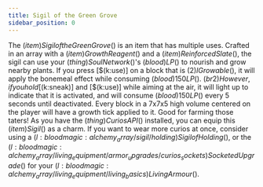 ```yaml
---
title: Sigil of the Green Grove
sidebar_position: 0
---
```



The $(item)Sigil of the Green Grove$() is an item that has multiple uses. Crafted in an array with a $(item)Growth Reagent$() and a $(item)Reinforced Slate$(), the sigil can use your $(thing)Soul Network$()'s $(blood)LP$() to nourish and grow nearby plants.
If you press [$(k:use)] on a block that is $(2)IGrowable$(), it will apply the bonemeal effect while consuming $(blood)150 LP$(). $(br2)However, if you hold [$(k:sneak)] and [$(k:use)] while aiming at the air, it will light up to indicate that it is activated, and will consume $(blood)150 LP$() every 5 seconds until deactivated. Every block in a 7x7x5 high volume centered on the player will have a growth tick applied to it. Good for farming those taters!
As you have the $(thing)Curios API$() installed, you can equip this $(item)Sigil$() as a charm. If you want to wear more curios at once, consider using a $(l:bloodmagic:alchemy_array/sigil/holding)Sigil of Holding$(), or the $(l:bloodmagic:alchemy_array/living_equipment/armor_upgrades/curios_sockets)Socketed Upgrade$() for your $(l:bloodmagic:alchemy_array/living_equipment/living_basics)Living Armour$().
